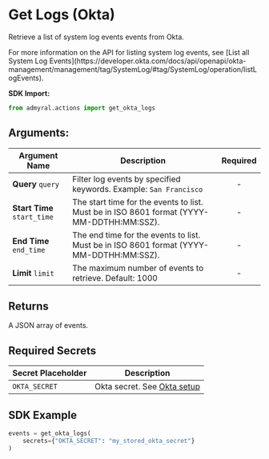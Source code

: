 
# Get Logs (Okta)

Retrieve a list of system log events events from Okta.

<Callout type="info">
	For more information on the API for listing system log events, see [List all
	System Log
	Events](https://developer.okta.com/docs/api/openapi/okta-management/management/tag/SystemLog/#tag/SystemLog/operation/listLogEvents).
</Callout>

**SDK Import:**

```python
from admyral.actions import get_okta_logs
```

## Arguments:

| Argument Name               | Description                                                                               | Required |
| --------------------------- | ----------------------------------------------------------------------------------------- | :------: |
| **Query** `query`           | Filter log events by specified keywords. Example: `San Francisco`                         |    -     |
| **Start Time** `start_time` | The start time for the events to list. Must be in ISO 8601 format (YYYY-MM-DDTHH:MM:SSZ). |    -     |
| **End Time** `end_time`     | The end time for the events to list. Must be in ISO 8601 format (YYYY-MM-DDTHH:MM:SSZ).   |    -     |
| **Limit** `limit`           | The maximum number of events to retrieve. Default: 1000                                   |    -     |

## Returns

A JSON array of events.

## Required Secrets

| Secret Placeholder | Description                                            |
| ------------------ | ------------------------------------------------------ |
| `OKTA_SECRET`      | Okta secret. See [Okta setup](/integrations/okta/okta) |

## SDK Example

```python
events = get_okta_logs(
	secrets={"OKTA_SECRET": "my_stored_okta_secret"}
)
```
